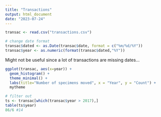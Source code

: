 ```yaml
---
title: "Transactions"
output: html_document
date: "2023-07-24"
---
```


```r
transac <- read.csv("transactions.csv")

# change date format
transac$dated <- as.Date(transac$date, format = c("%m/%d/%Y"))
transac$year <- as.numeric(format(transac$dated,"%Y"))
```

Might not be useful since a lot of transactions are missing dates... 

```r
ggplot(transac, aes(x=year)) +
  geom_histogram() +
  theme_minimal() +
  labs(title="Number of specimens moved", x = "Year", y = "Count") +
  mytheme
```
```r
# filter out 
ts <- transac[which(transac$year > 2017),]
table(ts$year)
86/6 #14
```

